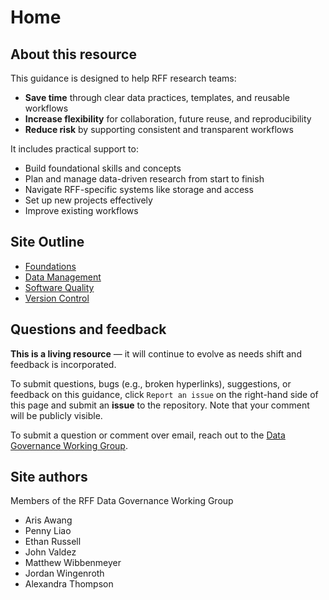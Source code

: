 # Home {.unnumbered}

## About this resource

This guidance is designed to help RFF research teams:

* **Save time** through clear data practices, templates, and reusable workflows
* **Increase flexibility** for collaboration, future reuse, and reproducibility
* **Reduce risk** by supporting consistent and transparent workflows

It includes practical support to:

* Build foundational skills and concepts
* Plan and manage data-driven research from start to finish
* Navigate RFF-specific systems like storage and access
* Set up new projects effectively
* Improve existing workflows

## Site Outline
* [Foundations](./docs/foundations/index.qmd)
* [Data Management](./docs/data-management/index.qmd)
* [Software Quality](./docs/software/index.qmd)
* [Version Control](./docs/version-control/index.qmd)

## Questions and feedback

**This is a living resource** — it will continue to evolve as needs shift and feedback is incorporated.

To submit questions, bugs (e.g., broken hyperlinks), suggestions, or feedback on this guidance, click `Report an issue` on the right-hand side of this page and submit an __issue__ to the repository. Note that your comment will be publicly visible. 

To submit a question or comment over email, reach out to the [Data Governance Working Group](mailto:dgwg@rff.org).

## Site authors

Members of the RFF Data Governance Working Group

* Aris Awang
* Penny Liao
* Ethan Russell
* John Valdez
* Matthew Wibbenmeyer
* Jordan Wingenroth
* Alexandra Thompson